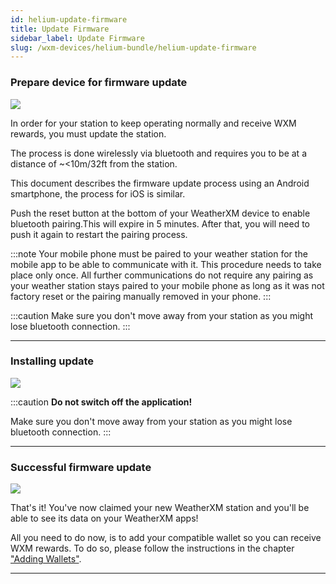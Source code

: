 ```yaml
---
id: helium-update-firmware
title: Update Firmware
sidebar_label: Update Firmware
slug: /wxm-devices/helium-bundle/helium-update-firmware
---
```



### Prepare device for firmware update 


<section class="explanation small-big">
  <img src={useBaseUrl("img/wxm-devices/helium-bundle/update-station.svg")} />
  <span>

In order for your station to keep operating normally and receive WXM rewards, you must update the station.

The process is done wirelessly via bluetooth and requires you to be at a distance of ~<10m/32ft from the station.

This document describes the firmware update process using an Android smartphone, the process for iOS is similar.

Push the reset button at the bottom of your WeatherXM device to enable bluetooth pairing.This will expire in 5 minutes. After that, you will need to push it again to restart the pairing process.

:::note
Your mobile phone must be paired to your weather station for the mobile app to be able to communicate with it. This procedure needs to take place only once. All further communications do not require any pairing as your weather station stays paired to your mobile phone as long as it was not factory reset or the pairing manually removed in your phone.
:::

:::caution
Make sure you don't move away from your station as you might lose bluetooth connection.
:::
  </span>
</section>

<hr/>

### Installing update 


<section class="explanation small-big">
  <img src={useBaseUrl("img/wxm-devices/helium-bundle/installing-update.svg")} />
  <span>



:::caution
**Do not switch off the application!**

Make sure you don't move away from your station as you might lose bluetooth connection.
:::
  </span>
</section>

<hr/>

### Successful firmware update  


<section class="explanation small-big">
  <img src={useBaseUrl("img/wxm-devices/helium-bundle/station-updated.svg")} />
  <span>

That's it! You've now claimed your new WeatherXM station and you'll be able to see its data on your WeatherXM apps!

All you need to do now, is to add your compatible wallet so you can receive WXM rewards. To do so, please follow the instructions in the chapter ["Adding Wallets"](/wallet/adding-wallet). 


  </span>
</section>

<hr/>